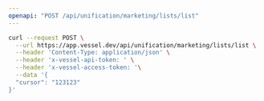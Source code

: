 ```yaml
---
openapi: "POST /api/unification/marketing/lists/list"
---
```


<RequestExample>

```bash Request
curl --request POST \
  --url https://app.vessel.dev/api/unification/marketing/lists/list \
  --header 'Content-Type: application/json' \
  --header 'x-vessel-api-token: ' \
  --header 'x-vessel-access-token: '\
  --data '{
  "cursor": "123123"
}'
```

</RequestExample>
